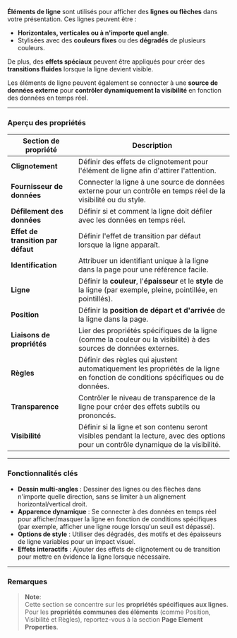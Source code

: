 **Éléments de ligne** sont utilisés pour afficher des **lignes ou flèches** dans votre présentation. Ces lignes peuvent être :

* **Horizontales, verticales ou à n'importe quel angle**.
* Stylisées avec des **couleurs fixes** ou des **dégradés** de plusieurs couleurs.

De plus, des **effets spéciaux** peuvent être appliqués pour créer des **transitions fluides** lorsque la ligne devient visible.

Les éléments de ligne peuvent également se connecter à une **source de données externe** pour **contrôler dynamiquement la visibilité** en fonction des données en temps réel.

***

### **Aperçu des propriétés**

| **Section de propriété**           | **Description**                                                                                                                      |
| ---------------------------------- | ------------------------------------------------------------------------------------------------------------------------------------ |
| **Clignotement**                   | Définir des effets de clignotement pour l'élément de ligne afin d'attirer l'attention.                                               |
| **Fournisseur de données**         | Connecter la ligne à une source de données externe pour un contrôle en temps réel de la visibilité ou du style.                      |
| **Défilement des données**         | Définir si et comment la ligne doit défiler avec les données en temps réel.                                                          |
| **Effet de transition par défaut** | Définir l'effet de transition par défaut lorsque la ligne apparaît.                                                                  |
| **Identification**                 | Attribuer un identifiant unique à la ligne dans la page pour une référence facile.                                                   |
| **Ligne**                          | Définir la **couleur**, l'**épaisseur** et le **style** de la ligne (par exemple, pleine, pointillée, en pointillés).                |
| **Position**                       | Définir la **position de départ et d'arrivée** de la ligne dans la page.                                                             |
| **Liaisons de propriétés**         | Lier des propriétés spécifiques de la ligne (comme la couleur ou la visibilité) à des sources de données externes.                   |
| **Règles**                         | Définir des règles qui ajustent automatiquement les propriétés de la ligne en fonction de conditions spécifiques ou de données.      |
| **Transparence**                   | Contrôler le niveau de transparence de la ligne pour créer des effets subtils ou prononcés.                                          |
| **Visibilité**                     | Définir si la ligne et son contenu seront visibles pendant la lecture, avec des options pour un contrôle dynamique de la visibilité. |

***

### **Fonctionnalités clés**

* **Dessin multi-angles** : Dessiner des lignes ou des flèches dans n'importe quelle direction, sans se limiter à un alignement horizontal/vertical droit.
* **Apparence dynamique** : Se connecter à des données en temps réel pour afficher/masquer la ligne en fonction de conditions spécifiques (par exemple, afficher une ligne rouge lorsqu'un seuil est dépassé).
* **Options de style** : Utiliser des dégradés, des motifs et des épaisseurs de ligne variables pour un impact visuel.
* **Effets interactifs** : Ajouter des effets de clignotement ou de transition pour mettre en évidence la ligne lorsque nécessaire.

***

### **Remarques**

> **Note**:\
> Cette section se concentre sur les **propriétés spécifiques aux lignes**.\
> Pour les **propriétés communes des éléments** (comme Position, Visibilité et Règles), reportez-vous à la section **Page Element Properties**.
